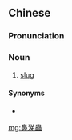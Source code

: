 {{also|鼻涕虫}}
==Chinese==
{{zh-forms|s=鼻涕虫|type=21}}
{{wikipedia|lang=zh}}

===Pronunciation===
{{zh-pron
|m=bítìchóng
|c=bei6 tai3 cung4
|cat=n
}}

===Noun===
{{zh-noun}}

# [[slug]]

====Synonyms====
* {{zh-l|蛞蝓}}

[[mg:鼻涕蟲]]